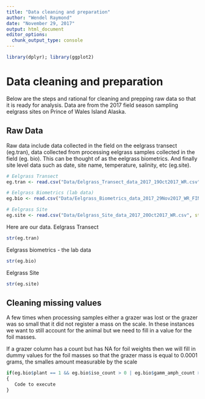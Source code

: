 ```yaml
---
title: "Data cleaning and preparation"
author: "Wendel Raymond"
date: "November 29, 2017"
output: html_document
editor_options: 
  chunk_output_type: console
---
```


```r
library(dplyr); library(ggplot2)
```


# Data cleaning and preparation
Below are the steps and rational for cleaning and prepping raw data so that it is ready for analysis. 
Data are from the 2017 field season sampling eelgrass sites on Prince of Wales Island Alaska.

## Raw Data
Raw data include data collected in the field on the eelgrass transect (eg.tran), data collected from processing eelgrass samples collected in the field (eg. bio). This can be thought of as the eelgrass biometrics. And finally site level data such as date, site name, temperature, salinity, etc (eg.site).

```r
# Eelgrass Transect
eg.tran <- read.csv("Data/Eelgrass_Transect_data_2017_19Oct2017_WR.csv", stringsAsFactors = FALSE, header = TRUE)

# Eelgrass Biometrics (lab data)
eg.bio <- read.csv("Data/Eelgrass_Biometrics_data_2017_29Nov2017_WR_FINAL.csv", stringsAsFactors = FALSE, header = TRUE)

# Eelgrass Site
eg.site <- read.csv("Data/Eelgrass_Site_data_2017_20Oct2017_WR.csv", stringsAsFactors = FALSE, header = TRUE)
```

Here are our data.
Eelgrass Transect
```r
str(eg.tran)
```

Eelgrass biometrics - the lab data
```r
str(eg.bio)
```

Eelgrass Site
```r
str(eg.site)
```


## Cleaning missing values
A few times when processing samples either a grazer was lost or the grazer was so small that it did not register a mass on the scale. In these instances we want to still account for the animal but we need to fill in a value for the foil masses. 

If a grazer column has a count but has NA for foil weights then we will fill in dummy values for the foil masses so that the grazer mass is equal to 0.0001 grams, the smalles amount measurable by the scale
```r
if(eg.bio$plant == 1 && eg.bio$iso_count > 0 | eg.bio$gamm_amph_count > 0| eg.bio$caprel_count > 0 | eg.bio$limpet_count > 0 | eg.bio$gastropod_count > 0 | eg.bio$crab_count > 0 && is.na(eg.bio$iso_fw) | is.na(eg.bio$gamm_amph_fw) | is.na(eg.bio$caprel_fw) | is.na(eg.bio$limpet_fw) | is.na(eg.bio$gastropod_fw) | is.na(eg.bio$crab_fw))
{
   Code to execute
}
  
```


